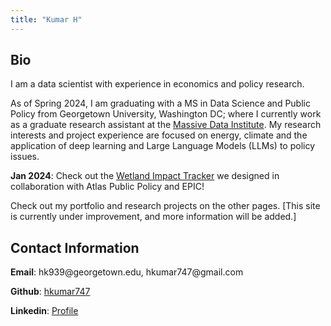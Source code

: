 ```yaml
---
title: "Kumar H"
---
```


## Bio
I am a data scientist with experience in economics and policy research.

As of Spring 2024, I am graduating with a MS in Data Science and Public Policy from Georgetown University, Washington DC; where I currently work as a graduate research assistant at the 
[Massive Data Institute](https://mdi.georgetown.edu/). My research interests and project experience are focused 
on energy, climate and the application of deep learning and Large Language Models (LLMs) to policy issues.

**Jan 2024**: Check out the [Wetland Impact Tracker](https://climateprogramportal.org/wetlands-impact-tracker/) we designed in collaboration with Atlas Public Policy and EPIC!

Check out my portfolio and research projects on the other pages. [This site is currently under improvement, and more information will be added.]


## Contact Information

**Email**: hk939@georgetown.edu, hkumar747@gmail.com

**Github**: [hkumar747](https://github.com/hkumar747)

**Linkedin**: [Profile](https://www.linkedin.com/in/himangshu-kumar/)

